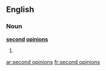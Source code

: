 ==English==

===Noun===
'''[[second]] [[opinion]]s'''

# {{plural of|second opinion}}

[[ar:second opinions]]
[[fr:second opinions]]